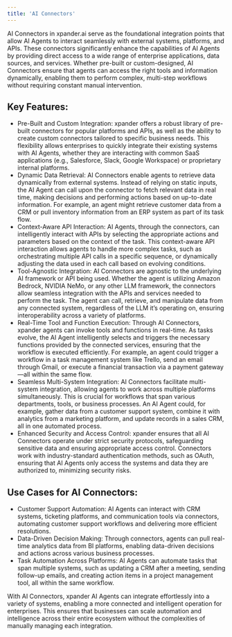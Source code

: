 ```yaml
---
title: 'AI Connectors'
---
```


AI Connectors in xpander.ai serve as the foundational integration points that allow AI Agents to interact seamlessly with external systems, platforms, and APIs. These connectors significantly enhance the capabilities of AI Agents by providing direct access to a wide range of enterprise applications, data sources, and services. Whether pre-built or custom-designed, AI Connectors ensure that agents can access the right tools and information dynamically, enabling them to perform complex, multi-step workflows without requiring constant manual intervention.

## Key Features:

- Pre-Built and Custom Integration: xpander offers a robust library of pre-built connectors for popular platforms and APIs, as well as the ability to create custom connectors tailored to specific business needs. This flexibility allows enterprises to quickly integrate their existing systems with AI Agents, whether they are interacting with common SaaS applications (e.g., Salesforce, Slack, Google Workspace) or proprietary internal platforms.
- Dynamic Data Retrieval: AI Connectors enable agents to retrieve data dynamically from external systems. Instead of relying on static inputs, the AI Agent can call upon the connector to fetch relevant data in real time, making decisions and performing actions based on up-to-date information. For example, an agent might retrieve customer data from a CRM or pull inventory information from an ERP system as part of its task flow.
- Context-Aware API Interaction: AI Agents, through the connectors, can intelligently interact with APIs by selecting the appropriate actions and parameters based on the context of the task. This context-aware API interaction allows agents to handle more complex tasks, such as orchestrating multiple API calls in a specific sequence, or dynamically adjusting the data used in each call based on evolving conditions.
- Tool-Agnostic Integration: AI Connectors are agnostic to the underlying AI framework or API being used. Whether the agent is utilizing Amazon Bedrock, NVIDIA NeMo, or any other LLM framework, the connectors allow seamless integration with the APIs and services needed to perform the task. The agent can call, retrieve, and manipulate data from any connected system, regardless of the LLM it’s operating on, ensuring interoperability across a variety of platforms.
- Real-Time Tool and Function Execution: Through AI Connectors, xpander agents can invoke tools and functions in real-time. As tasks evolve, the AI Agent intelligently selects and triggers the necessary functions provided by the connected services, ensuring that the workflow is executed efficiently. For example, an agent could trigger a workflow in a task management system like Trello, send an email through Gmail, or execute a financial transaction via a payment gateway—all within the same flow.
- Seamless Multi-System Integration: AI Connectors facilitate multi-system integration, allowing agents to work across multiple platforms simultaneously. This is crucial for workflows that span various departments, tools, or business processes. An AI Agent could, for example, gather data from a customer support system, combine it with analytics from a marketing platform, and update records in a sales CRM, all in one automated process.
- Enhanced Security and Access Control: xpander ensures that all AI Connectors operate under strict security protocols, safeguarding sensitive data and ensuring appropriate access control. Connectors work with industry-standard authentication methods, such as OAuth, ensuring that AI Agents only access the systems and data they are authorized to, minimizing security risks.

## Use Cases for AI Connectors:

- Customer Support Automation: AI Agents can interact with CRM systems, ticketing platforms, and communication tools via connectors, automating customer support workflows and delivering more efficient resolutions.
- Data-Driven Decision Making: Through connectors, agents can pull real-time analytics data from BI platforms, enabling data-driven decisions and actions across various business processes.
- Task Automation Across Platforms: AI Agents can automate tasks that span multiple systems, such as updating a CRM after a meeting, sending follow-up emails, and creating action items in a project management tool, all within the same workflow.

With AI Connectors, xpander AI Agents can integrate effortlessly into a variety of systems, enabling a more connected and intelligent operation for enterprises. This ensures that businesses can scale automation and intelligence across their entire ecosystem without the complexities of manually managing each integration.